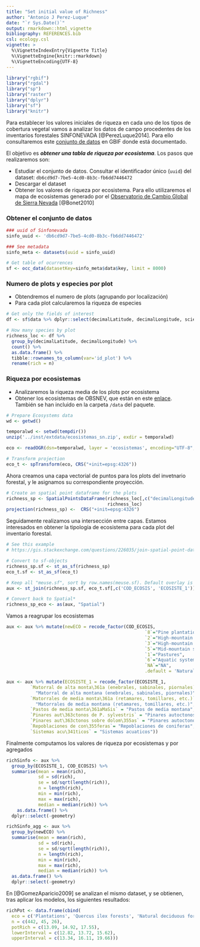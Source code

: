 ```yaml
---
title: "Set initial value of Richness"
author: "Antonio J Perez-Luque"
date: "`r Sys.Date()`"
output: rmarkdown::html_vignette
bibliography: REFERENCES.bib
csl: ecology.csl
vignette: >
  %\VignetteIndexEntry{Vignette Title}
  %\VignetteEngine{knitr::rmarkdown}
  %\VignetteEncoding{UTF-8}
---
```


```r
library("rgbif")
library("rgdal")
library("sp")
library("raster")
library("dplyr")
library("sf")
library("knitr")
```

Para establecer los valores iniciales de riqueza en cada uno de los tipos de cobertura vegetal vamos a analizar los datos de campo procedentes de los inventarios forestales SINFONEVADA [@PerezLuque2014]. Para ello consultaremos este [conjunto de datos](http://www.gbif.org/dataset/db6cd9d7-7be5-4cd0-8b3c-fb6dd7446472) en GBIF donde está documentado. 

El objetivo es ***obtener una tabla de riqueza por ecosistema***. Los pasos que realizaremos son: 

* Estudiar el conjunto de datos. Consultar el identificador único (`uuid`) del dataset: `db6cd9d7-7be5-4cd0-8b3c-fb6dd7446472` 
* Descargar el dataset 
* Obtener los valores de riqueza por ecosistema. Para ello utilizaremos el mapa de ecosistemas generado por el [Observatorio de Cambio Global de Sierra Nevada](www.obsnev.es) [@Bonet2010] 


### Obtener el conjunto de datos 

```r
### uuid of Sinfonevada
sinfo_uuid <- 'db6cd9d7-7be5-4cd0-8b3c-fb6dd7446472'

### See metadata
sinfo_meta <- datasets(uuid = sinfo_uuid)

# Get table of ocurrences
sf <- occ_data(datasetKey=sinfo_meta$data$key, limit = 8000)
```

### Numero de plots y especies por plot

* Obtendremos el numero de plots (agrupando por localización) 
* Para cada plot calcularemos la riqueza de especies 


```r
# Get only the fields of interest  
df <- sf$data %>% dplyr::select(decimalLatitude, decimalLongitude, scientificName)

# How many species by plot
richness_loc <- df %>%
  group_by(decimalLatitude, decimalLongitude) %>% 
  count() %>% 
  as.data.frame() %>% 
  tibble::rownames_to_column(var='id_plot') %>%
  rename(rich = n)
```

### Riqueza por ecosistemas 

* Analizaremos la riqueza media de los plots por ecosistema
* Obtener los ecosistemas de OBSNEV, que están en este [enlace](https://www.dropbox.com/s/urcbafyczvqv7o1/ecosistemas_sn.zip?dl=0). También se han incluido en la carpeta `/data` del paquete. 


```r
# Prepare Ecosystems data 
wd <- getwd()

temporalwd <- setwd(tempdir())
unzip('../inst/extdata/ecosistemas_sn.zip', exdir = temporalwd)

eco <- readOGR(dsn=temporalwd, layer = 'ecosistemas', encoding="UTF-8", verbose = TRUE)

# Transform projection
eco_t <- spTransform(eco, CRS("+init=epsg:4326"))
```

Ahora creamos una capa vectorial de puntos para los plots del invetnario forestal, y le asignamos su correspondiente proyección.

```r
# Create an spatial point dataframe for the plots 
richness_sp <- SpatialPointsDataFrame(richness_loc[,c("decimalLongitude", "decimalLatitude")],
                                      richness_loc)
projection(richness_sp) <-  CRS("+init=epsg:4326")
```

Seguidamente realizamos una intersección entre capas. Estamos interesados en obtener la tipología de ecosistema para cada plot del inventario forestal. 

```r
# See this example
# https://gis.stackexchange.com/questions/226035/join-spatial-point-data-with-multiple-polygon-data-using-r

# Convert to sf-objects
richness_sp.sf <- st_as_sf(richness_sp)
eco_t.sf <- st_as_sf(eco_t)

# Keep all "meuse.sf", sort by row.names(meuse.sf). Default overlay is "intersects".
aux <- st_join(richness_sp.sf, eco_t.sf[,c('COD_ECOSIS', 'ECOSISTE_1')])

# Convert back to Spatial*
richness_sp_eco <- as(aux, "Spatial")
```

Vamos a reagrupar los ecosistemas 

```r
aux <- aux %>% mutate(newECO = recode_factor(COD_ECOSIS, 
                                                    `8`="Pine plantations",
                                                    `2`="High-mountain meadows",
                                                    `3`="High-mountain shrubland",
                                                    `5`="Mid-mountain shrubland",
                                                    `1`="Pastures",
                                                    `6`="Aquatic systems", 
                                                    `NA`="NA", 
                                                    .default = 'Natural Forests'))

aux <- aux %>% mutate(ECOSISTE_1 = recode_factor(ECOSISTE_1,
         `Matorral de alta monta\361a (enebrales, sabinales, piornales)` =
           "Matorral de alta montana (enebrales, sabinales, piornales)",
         `Matorrales de media monta\361a (retamares, tomillares, etc.)`= 
           "Matorrales de media montana (retamares, tomillares, etc.)",
         `Pastos de media monta\361aMaSis` = "Pastos de media montana",
         `Pinares aut\363ctonos de P. sylvestris` = "Pinares autoctonos de P. sylvestris",
         `Pinares aut\363ctonos sobre dolom\355as` = "Pinares autoctonos sobre dolomias",
         `Repoblaciones de con\355feras`= "Repoblaciones de coniferas",
         `Sistemas acu\341ticos` = "Sistemas acuaticos")) 
```


Finalmente computamos los valores de riqueza por ecosistemas y por agregados 

```r
richSinfo <- aux %>%
  group_by(ECOSISTE_1, COD_ECOSIS) %>%
  summarise(mean = mean(rich),
            sd = sd(rich),
            se = sd/sqrt(length(rich)),
            n = length(rich),
            min = min(rich),
            max = max(rich),
            median = median(rich)) %>%
    as.data.frame() %>%
  dplyr::select(-geometry) 
```

```r
richSinfo_agg <- aux %>%
  group_by(newECO) %>%
  summarise(mean = mean(rich),
            sd = sd(rich),
            se = sd/sqrt(length(rich)),
            n = length(rich),
            min = min(rich),
            max = max(rich), 
            median = median(rich)) %>%
  as.data.frame() %>%
  dplyr::select(-geometry) 

```



En [@GomezAparicio2009] se analizan el mismo dataset, y se obtienen, tras aplicar los modelos, los siguientes resultados:


```r
richPot <- data.frame(cbind(
  eco = c('Plantations', 'Quercus ilex forests', 'Natural deciduous forests'),
  n = c(442, 45, 26),
  potRich = c(13.09, 14.92, 17.55),
  lowerInterval = c(12.82, 13.72, 15.62), 
  upperInterval = c(13.34, 16.11, 19.66)))

```


